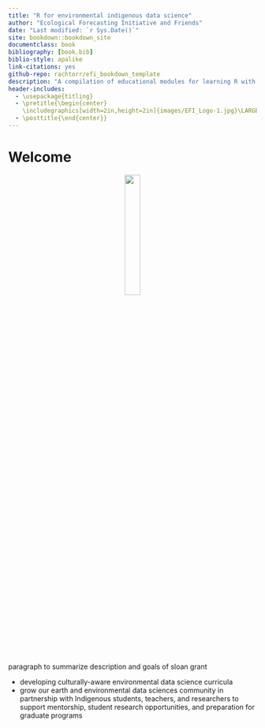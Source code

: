 ```yaml
--- 
title: "R for environmental indigenous data science"
author: "Ecological Forecasting Initiative and Friends"
date: "Last modified: `r Sys.Date()`"
site: bookdown::bookdown_site
documentclass: book
bibliography: [book.bib]
biblio-style: apalike
link-citations: yes
github-repo: rachtorr/efi_bookdown_template
description: "A compilation of educational modules for learning R with environmental data "
header-includes:
  - \usepackage{titling}
  - \pretitle{\begin{center}
    \includegraphics[width=2in,height=2in]{images/EFI_Logo-1.jpg}\LARGE\\}
  - \posttitle{\end{center}}
---
```

# Welcome {-}

<center>
![](images/EFI_Logo-1.jpg){width=25%} 
</center>


paragraph to summarize description and goals of sloan grant

- developing culturally-aware environmental data science curricula 
- grow our earth and environmental data sciences community in partnership with Indigenous students, teachers, and researchers to support mentorship, student research opportunities, and preparation for graduate programs 


